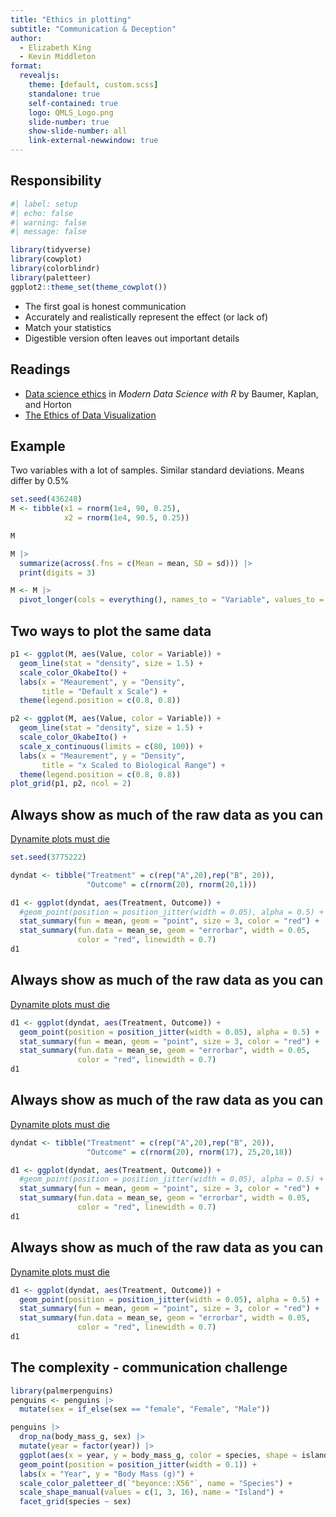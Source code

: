 ```yaml
---
title: "Ethics in plotting"
subtitle: "Communication & Deception"
author:
  - Elizabeth King
  - Kevin Middleton
format:
  revealjs:
    theme: [default, custom.scss]
    standalone: true
    self-contained: true
    logo: QMLS_Logo.png
    slide-number: true
    show-slide-number: all
    link-external-newwindow: true
---
```


## Responsibility

```r
#| label: setup
#| echo: false
#| warning: false
#| message: false

library(tidyverse)
library(cowplot)
library(colorblindr)
library(paletteer)
ggplot2::theme_set(theme_cowplot())
```

- The first goal is honest communication
- Accurately and realistically represent the effect (or lack of)
- Match your statistics
- Digestible version often leaves out important details


## Readings

- [Data science ethics](https://mdsr-book.github.io/mdsr2e/ch-ethics.html) in *Modern Data Science with R* by Baumer, Kaplan, and Horton
- [The Ethics of Data Visualization](https://medium.com/@peter.haferl/the-ethical-responsibilities-of-data-visualization-4d12b7c9640d)

## Example

Two variables with a lot of samples. Similar standard deviations. Means differ by 0.5%

```r
set.seed(436248)
M <- tibble(x1 = rnorm(1e4, 90, 0.25),
            x2 = rnorm(1e4, 90.5, 0.25))

M

M |> 
  summarize(across(.fns = c(Mean = mean, SD = sd))) |> 
  print(digits = 3)

M <- M |> 
  pivot_longer(cols = everything(), names_to = "Variable", values_to = "Value")
```

## Two ways to plot the same data

```r
p1 <- ggplot(M, aes(Value, color = Variable)) +
  geom_line(stat = "density", size = 1.5) +
  scale_color_OkabeIto() +
  labs(x = "Meaurement", y = "Density",
       title = "Default x Scale") +
  theme(legend.position = c(0.8, 0.8))

p2 <- ggplot(M, aes(Value, color = Variable)) +
  geom_line(stat = "density", size = 1.5) +
  scale_color_OkabeIto() +
  scale_x_continuous(limits = c(80, 100)) +
  labs(x = "Meaurement", y = "Density",
       title = "x Scaled to Biological Range") +
  theme(legend.position = c(0.8, 0.8))
plot_grid(p1, p2, ncol = 2)
```


## Always show as much of the raw data as you can

[Dynamite plots must die](https://simplystatistics.org/posts/2019-02-21-dynamite-plots-must-die/)

```r

set.seed(3775222)

dyndat <- tibble("Treatment" = c(rep("A",20),rep("B", 20)),
                 "Outcome" = c(rnorm(20), rnorm(20,1))) 

d1 <- ggplot(dyndat, aes(Treatment, Outcome)) +
  #geom_point(position = position_jitter(width = 0.05), alpha = 0.5) +
  stat_summary(fun = mean, geom = "point", size = 3, color = "red") +
  stat_summary(fun.data = mean_se, geom = "errorbar", width = 0.05,
               color = "red", linewidth = 0.7)
d1

```

## Always show as much of the raw data as you can

[Dynamite plots must die](https://simplystatistics.org/posts/2019-02-21-dynamite-plots-must-die/)

```r

d1 <- ggplot(dyndat, aes(Treatment, Outcome)) +
  geom_point(position = position_jitter(width = 0.05), alpha = 0.5) +
  stat_summary(fun = mean, geom = "point", size = 3, color = "red") +
  stat_summary(fun.data = mean_se, geom = "errorbar", width = 0.05,
               color = "red", linewidth = 0.7)
d1

```


## Always show as much of the raw data as you can

[Dynamite plots must die](https://simplystatistics.org/posts/2019-02-21-dynamite-plots-must-die/)

```r

dyndat <- tibble("Treatment" = c(rep("A",20),rep("B", 20)),
                 "Outcome" = c(rnorm(20), rnorm(17), 25,20,18)) 

d1 <- ggplot(dyndat, aes(Treatment, Outcome)) +
  #geom_point(position = position_jitter(width = 0.05), alpha = 0.5) +
  stat_summary(fun = mean, geom = "point", size = 3, color = "red") +
  stat_summary(fun.data = mean_se, geom = "errorbar", width = 0.05,
               color = "red", linewidth = 0.7)
d1

```

## Always show as much of the raw data as you can

[Dynamite plots must die](https://simplystatistics.org/posts/2019-02-21-dynamite-plots-must-die/)

```r

d1 <- ggplot(dyndat, aes(Treatment, Outcome)) +
  geom_point(position = position_jitter(width = 0.05), alpha = 0.5) +
  stat_summary(fun = mean, geom = "point", size = 3, color = "red") +
  stat_summary(fun.data = mean_se, geom = "errorbar", width = 0.05,
               color = "red", linewidth = 0.7)
d1

```


## The complexity - communication challenge

```r
library(palmerpenguins)
penguins <- penguins |> 
  mutate(sex = if_else(sex == "female", "Female", "Male"))

penguins |> 
  drop_na(body_mass_g, sex) |> 
  mutate(year = factor(year)) |> 
  ggplot(aes(x = year, y = body_mass_g, color = species, shape = island)) +
  geom_point(position = position_jitter(width = 0.1)) +
  labs(x = "Year", y = "Body Mass (g)") +
  scale_color_paletteer_d(`"beyonce::X56"`, name = "Species") +
  scale_shape_manual(values = c(1, 3, 16), name = "Island") +
  facet_grid(species ~ sex)

```

